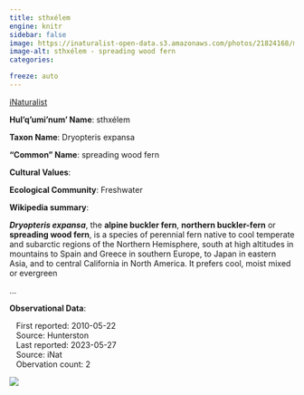 ```yaml
---
title: sthxélem
engine: knitr
sidebar: false
image: https://inaturalist-open-data.s3.amazonaws.com/photos/21824168/medium.jpg
image-alt: sthxélem - spreading wood fern
categories:

freeze: auto
---
```


<div role="img" class="imerss-photo" style="background-image: url(https://inaturalist-open-data.s3.amazonaws.com/photos/21824168/medium.jpg)" 
 alt="sthxélem - spreading wood fern">
 <a href="https://www.inaturalist.org/taxa/64055" target="_blank" class="taxonDisplay-iNat-extern">iNaturalist<span class="external-link"></span></a>
</div>

**Hul'q'umi'num' Name**: sthxélem



**Taxon Name**: Dryopteris expansa

**"Common" Name**: spreading wood fern

**Cultural Values**:

:::{layout-nrow=1}

:::

**Ecological Community**: Freshwater

**Wikipedia summary**:
<p class="mw-empty-elt">
</p>

<p><i><b>Dryopteris expansa</b></i>, the <b>alpine buckler fern</b>, <b>northern buckler-fern</b> or <b>spreading wood fern</b>, is a species of perennial fern native to cool temperate and subarctic regions of the Northern Hemisphere, south at high altitudes in mountains to Spain and Greece in southern Europe, to Japan in eastern Asia, and to central California in North America. It prefers cool, moist mixed or evergreen</p>...

**Observational Data**:

|    First reported: 2010-05-22

|    Source: Hunterston

|    Last reported: 2023-05-27

|    Source: iNat

|    Obervation count: 2

![](community_dist.png)
